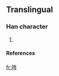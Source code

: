 ==Translingual==
===Han character===
{{Han char|rn=30|rad=口|as=06|sn=9|four=6805<sub>0</sub>|canj=口人手 (ROQ)}}
# {{defn|Han|sort=口06}}
====References====
{{Han ref|kx=0189.271|hdz=10617.011|uh=54D6|ud=21718|bh=CE44|bd=52804}}

[[fr:哖]]
